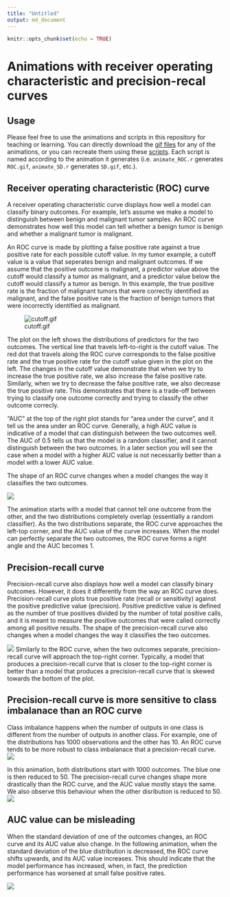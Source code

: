 ```yaml
---
title: "Untitled"
output: md_document
---
```


```r
knitr::opts_chunk$set(echo = TRUE)
```

# Animations with receiver operating characteristic and precision-recal curves 

## Usage
Please feel free to use the animations and scripts in this repository for teaching or learning. You can directly download the [gif files](animations) for any of the animations, or you can recreate them using these [scripts](R). Each script is named according to the animation it generates (i.e. `animate_ROC.r` generates `ROC.gif`, `animate_SD.r` generates `SD.gif`, etc.).

## Receiver operating characteristic (ROC) curve

A receiver operating characteristic curve displays how well a model can classify binary outcomes. For example, let's assume we make a model to distinguish between benign and malignant tumor samples. An ROC curve demonstrates how well this model can tell whether a benign tumor is benign and whether a malignant tumor is malignant. 

An ROC curve is made by plotting a false positive rate against a true positive rate for each possible cutoff value. In my tumor example, a cutoff value is a value that seperates benign and malignant outcomes. If we assume that the positive outcome is malignant, a predictor value above the cutoff would classify a tumor as malignant, and a predictor value below the cutoff would classify a tumor as benign. In this example, the true positive rate is the fraction of malignant tumors that were correctly identified as malignant, and the false positive rate is the fraction of benign tumors that were incorrectly identified as malignant.

![cutoff.gif](animations/cutoff.gif)

The plot on the left shows the distributions of predictors for the two outcomes. The vertical line that travels left-to-right is the cutoff value. The red dot that travels along the ROC curve corresponds to the false positive rate and the true positive rate for the cutoff value given in the plot on the left. The changes in the cutoff value demonstrate that when we try to increase the true positive rate, we also increase the false positive rate. Similarly, when we try to decrease the false positive rate, we also decrease the true positive rate. This demonstrates that there is a trade-off between trying to classify one outcome correctly and trying to classify the other outcome correcly.

"AUC" at the top of the right plot stands for "area under the curve", and it tell us the area under an ROC curve. Generally, a high AUC value is indicative of a model that can distinguish between the two outcomes well. The AUC of 0.5 tells us that the model is a random classifier, and it cannot distinguish between the two outcomes. In a later section you will see the case when a model with a higher AUC value is not necessarily better than a model with a lower AUC value.

The shape of an ROC curve changes when a model changes the way it classifies the two outcomes.

![](animations/ROC.gif)

The animation starts with a model that cannot tell one outcome from the other, and the two distributions completely overlap (essentially a random classifier). As the two distributions separate, the ROC curve approaches the left-top corner, and the AUC value of the curve increases. When the model can perfectly separate the two outcomes, the ROC curve forms a right angle and the AUC becomes 1. 

## Precision-recall curve

Precision-recall curve also displays how well a model can classify binary outcomes. However, it does it differently from the way an ROC curve does. Precision-recall curve plots true positive rate (recall or sensitivity) against the positive predictive value (precision). Positive predictive value is defined as the number of true positives divided by the number of total positive calls, and it is meant to measure the positive outcomes that were called correctly among all positive results. The shape of the precision-recall curve also changes when a model changes the way it classifies the two outcomes. 

![](animations/PR.gif)
Similarly to the ROC curve, when the two outcomes separate, precision-recall curve will approach the top-right corner. Typically, a model that produces a precision-recall curve that is closer to the top-right corner is better than a model that produces a precision-recall curve that is skewed towards the bottom of the plot.

## Precision-recall curve is more sensitive to class imbalanace than an ROC curve

Class imbalance happens when the number of outputs in one class is different from the number of outputs in another class. For example, one of the distributions has 1000 observations and the other has 10. An ROC curve tends to be more robust to class imbalanace that a precision-recall curve. 
![](animations/imbalance.gif)

In this animation, both distributions start with 1000 outcomes. The blue one is then reduced to 50. The precision-recall curve changes shape more drastically than the ROC curve, and the AUC value mostly stays the same. We also observe this behaviour when the other disribution is reduced to 50.
![](animations/imbalance2.gif)

## AUC value can be misleading 

When the standard deviation of one of the outcomes changes, an ROC curve and its AUC value also change. In the following animation, when the standard deviation of the blue distribution is decreased, the ROC curve shifts upwards, and its AUC value increases. This should indicate that the model performance has increased, when, in fact, the prediction performance has worsened at small false positive rates. 

![](animations/SD.gif)